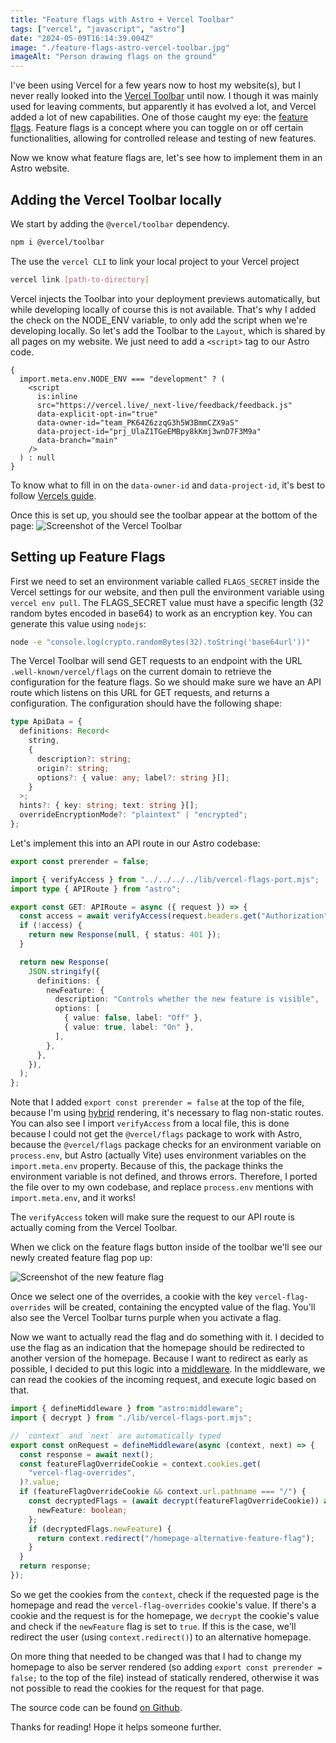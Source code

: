 ```yaml
---
title: "Feature flags with Astro + Vercel Toolbar"
tags: ["vercel", "javascript", "astro"]
date: "2024-05-09T16:14:39.004Z"
image: "./feature-flags-astro-vercel-toolbar.jpg"
imageAlt: "Person drawing flags on the ground"
---
```



I've been using Vercel for a few years now to host my website(s), but I never really looked into the [Vercel Toolbar](https://vercel.com/docs/workflow-collaboration/vercel-toolbar) until now.
I though it was mainly used for leaving comments, but apparently it has evolved a lot, and Vercel added a lot of new capabilities.
One of those caught my eye: the [feature flags](https://vercel.com/docs/workflow-collaboration/feature-flags).
Feature flags is a concept where you can toggle on or off certain functionalities, allowing for controlled release and testing of new features.

Now we know what feature flags are, let's see how to implement them in an Astro website.

## Adding the Vercel Toolbar locally

We start by adding the `@vercel/toolbar` dependency.

```bash title="terminal"
npm i @vercel/toolbar
```

The use the `vercel CLI` to link your local project to your Vercel project

```bash title="terminal"
vercel link [path-to-directory]
```

Vercel injects the Toolbar into your deployment previews automatically, but while developing locally of course this is not available.
That's why I added the check on the NODE_ENV variable, to only add the script when we're developing locally.
So let's add the Toolbar to the `Layout`, which is shared by all pages on my website.
We just need to add a `<script>` tag to our Astro code.

```astro title="src/layouts/Layout.astro"
{
  import.meta.env.NODE_ENV === "development" ? (
    <script
      is:inline
      src="https://vercel.live/_next-live/feedback/feedback.js"
      data-explicit-opt-in="true"
      data-owner-id="team_PK64Z6zzqG3h5W3BmmCZX9aS"
      data-project-id="prj_UlaZ1TGeEMBpy8kKmj3wnD7F3M9a"
      data-branch="main"
    />
  ) : null
}
```

To know what to fill in on the `data-owner-id` and `data-project-id`, it's best to follow [Vercels guide](https://vercel.com/docs/workflow-collaboration/vercel-toolbar/in-production-and-localhost/add-to-localhost).

Once this is set up, you should see the toolbar appear at the bottom of the page:
![Screenshot of the Vercel Toolbar](../../assets/screenshot-toolbar.png)

## Setting up Feature Flags

First we need to set an environment variable called `FLAGS_SECRET` inside the Vercel settings for our website, and then pull the environment variable using `vercel env pull`.
The FLAGS_SECRET value must have a specific length (32 random bytes encoded in base64) to work as an encryption key.
You can generate this value using `nodejs`:

```bash title="terminal"
node -e "console.log(crypto.randomBytes(32).toString('base64url'))"
```

The Vercel Toolbar will send GET requests to an endpoint with the URL `.well-known/vercel/flags` on the current domain to retrieve the configuration for the feature flags.
So we should make sure we have an API route which listens on this URL for GET requests, and returns a configuration.
The configuration should have the following shape:

```ts
type ApiData = {
  definitions: Record<
    string,
    {
      description?: string;
      origin?: string;
      options?: { value: any; label?: string }[];
    }
  >;
  hints?: { key: string; text: string }[];
  overrideEncryptionMode?: "plaintext" | "encrypted";
};
```

Let's implement this into an API route in our Astro codebase:

```ts title="src/pages/.well-known/vercel/flags/index.ts"
export const prerender = false;

import { verifyAccess } from "../../../../lib/vercel-flags-port.mjs";
import type { APIRoute } from "astro";

export const GET: APIRoute = async ({ request }) => {
  const access = await verifyAccess(request.headers.get("Authorization"));
  if (!access) {
    return new Response(null, { status: 401 });
  }

  return new Response(
    JSON.stringify({
      definitions: {
        newFeature: {
          description: "Controls whether the new feature is visible",
          options: [
            { value: false, label: "Off" },
            { value: true, label: "On" },
          ],
        },
      },
    }),
  );
};
```

Note that I added `export const prerender = false` at the top of the file, because I'm using [hybrid](https://docs.astro.build/en/guides/server-side-rendering/#configure-server-or-hybrid) rendering, it's necessary to flag non-static routes.
You can also see I import `verifyAccess` from a local file, this is done because I could not get the `@vercel/flags` package to work with Astro, because the `@vercel/flags` package checks for an environment variable on `process.env`, but Astro (actually Vite) uses environment variables on the `import.meta.env` property.
Because of this, the package thinks the environment variable is not defined, and throws errors.
Therefore, I ported the file over to my own codebase, and replace `process.env` mentions with `import.meta.env`, and it works!

The `verifyAccess` token will make sure the request to our API route is actually coming from the Vercel Toolbar.

When we click on the feature flags button inside of the toolbar we'll see our newly created feature flag pop up:

<Image src={featureFlag} alt="Screenshot of the new feature flag" width={600} />

Once we select one of the overrides, a cookie with the key `vercel-flag-overrides` will be created, containing the encypted value of the flag.
You'll also see the Vercel Toolbar turns purple when you activate a flag.

Now we want to actually read the flag and do something with it.
I decided to use the flag as an indication that the homepage should be redirected to another version of the homepage.
Because I want to redirect as early as possible, I decided to put this logic into a [middleware](https://docs.astro.build/en/guides/middleware/).
In the middleware, we can read the cookies of the incoming request, and execute logic based on that.

```ts title="src/middleware.ts"
import { defineMiddleware } from "astro:middleware";
import { decrypt } from "./lib/vercel-flags-port.mjs";

// `context` and `next` are automatically typed
export const onRequest = defineMiddleware(async (context, next) => {
  const response = await next();
  const featureFlagOverrideCookie = context.cookies.get(
    "vercel-flag-overrides",
  )?.value;
  if (featureFlagOverrideCookie && context.url.pathname === "/") {
    const decryptedFlags = (await decrypt(featureFlagOverrideCookie)) as {
      newFeature: boolean;
    };
    if (decryptedFlags.newFeature) {
      return context.redirect("/homepage-alternative-feature-flag");
    }
  }
  return response;
});
```

So we get the cookies from the `context`, check if the requested page is the homepage and read the `vercel-flag-overrides` cookie's value.
If there's a cookie and the request is for the homepage, we `decrypt` the cookie's value and check if the `newFeature` flag is set to `true`.
If this is the case, we'll redirect the user (using `context.redirect()`) to an alternative homepage.

On more thing that needed to be changed was that I had to change my homepage to also be server rendered (so adding `export const prerender = false;` to the top of the file) instead of statically rendered, otherwise it was not possible to read the cookies for the request for that page.

The source code can be found [on Github](https://github.com/thomasledoux1/website-thomas-astro/tree/feature-flags-vercel-toolbar).

Thanks for reading! Hope it helps someone further.
